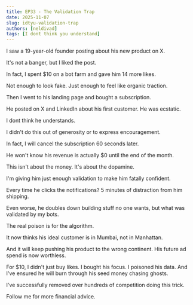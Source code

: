 ```yaml
---
title: EP33 - The Validation Trap
date: 2025-11-07
slug: idtyu-validation-trap
authors: [neldivad]
tags: [I dont think you understand]
---
```


I saw a 19-year-old founder posting about his new product on X.

It's not a banger, but I liked the post.

In fact, I spent $10 on a bot farm and gave him 14 more likes. 

Not enough to look fake. Just enough to feel like organic traction.

Then I went to his landing page and bought a subscription.

He posted on X and LinkedIn about his first customer. He was ecstatic.

I dont think he understands.

<!--truncate-->

I didn't do this out of generosity or to express encouragement.

In fact, I will cancel the subscription 60 seconds later.

He won't know his revenue is actually $0 until the end of the month.

This isn't about the money. It's about the dopamine.

I'm giving him just enough validation to make him fatally confident.

Every time he clicks the notifications? 5 minutes of distraction from him shipping. 

Even worse, he doubles down building stuff no one wants, but what was validated by my bots. 

The real poison is for the algorithm.

It now thinks his ideal customer is in Mumbai, not in Manhattan.

And it will keep pushing his product to the wrong continent. His future ad spend is now worthless.

For $10, I didn't just buy likes. I bought his focus. I poisoned his data. And I've ensured he will burn through his seed money chasing ghosts.

I've successfully removed over hundreds of competition doing this trick.

Follow me for more financial advice.
